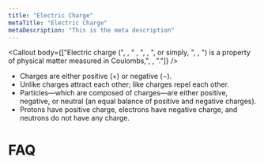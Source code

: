 ```yaml
---
title: "Electric Charge"
metaTitle: "Electric Charge"
metaDescription: "This is the meta description"
---
```


<Callout body={["Electric charge (", <InlineMath math="q"/>, " , ", <InlineMath math="Q"/>, ", or simply, ", <InlineMath math="\text{charge}"/>, ") is a property of physical matter measured in Coulombs,", <InlineMath math="\text{C}"/>, "."]} />

- Charges are either positive ($+$) or negative ($-$).
- Unlike charges attract each other; like charges repel each other.
- Particles—which are composed of charges—are either positive, negative, or neutral (an equal balance of positive and negative charges).
- Protons have positive charge, electrons have negative charge, and neutrons do not have any charge.

# FAQ
<Dropdown 
  title="How do we know charge exists?" 
  body="People have observered the effects of charge since ancient times. The first recorded example was by Greeks who noted polishing amber temporarily enabled it to attract straw. Later, and with much more investigation, scientists determined charge was physical property of matter."
/>
<Dropdown
  title="How are nuetrons nuetral?"
  body="All atomic particles contain subatomic particles. These subatomic determine the charge of atomic particles. The subatomic particles in neutrons cancel out charges. These are not discussed because they are a more complex topic."
/>
<Dropdown
  title="What causes charge?"
  body="We're not entirely sure... like many things in physics we know it's there but we don't know why!"
/>
